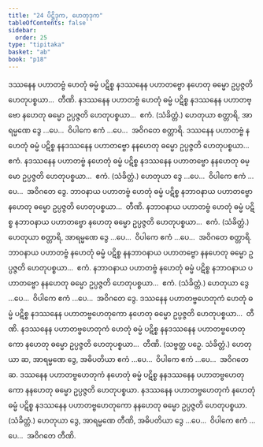 ```yaml
---
title: "24 ပိဋ္ဌိဒုက, ဟေတုဒုက"
tableOfContents: false
sidebar:
  order: 25
type: "tipitaka"
basket: "ab"
book: "p18"
---
```



<DynamicBreadcrumb />

<Division number="81" book="p18" e="ch" v="40" p="322">

<Paragraph number="184" book="p18">
ဒဿနေန ပဟာတဗ္ဗံ ဟေတုံ ဓမ္မံ ပဋိစ္စ နဒဿနေန ပဟာတဗ္ဗော နဟေတု ဓမ္မော ဥပ္ပဇ္ဇတိ ဟေတုပစ္စယာ…  တီဏိ.
</Paragraph>

<Paragraph number="185" book="p18">
နဒဿနေန ပဟာတဗ္ဗံ ဟေတုံ ဓမ္မံ ပဋိစ္စ နဒဿနေန ပဟာတဗ္ဗော နဟေတု ဓမ္မော ဥပ္ပဇ္ဇတိ ဟေတုပစ္စယာ…  ဧကံ. (သံခိတ္တံ.) ဟေတုယာ စတ္တာရိ, အာရမ္မဏေ ဒွေ …ပေ…  ဝိပါကေ ဧကံ …ပေ…  အဝိဂတေ စတ္တာရိ.
</Paragraph>

<Paragraph number="186" book="p18">
ဒဿနေန ပဟာတဗ္ဗံ နဟေတုံ ဓမ္မံ ပဋိစ္စ နနဒဿနေန ပဟာတဗ္ဗော နနဟေတု ဓမ္မော ဥပ္ပဇ္ဇတိ ဟေတုပစ္စယာ…  ဧကံ.
</Paragraph>

<Paragraph number="187" book="p18">
နဒဿနေန ပဟာတဗ္ဗံ နဟေတုံ ဓမ္မံ ပဋိစ္စ နဒဿနေန ပဟာတဗ္ဗော နနဟေတု ဓမ္မော ဥပ္ပဇ္ဇတိ ဟေတုပစ္စယာ…  ဧကံ. (သံခိတ္တံ.) ဟေတုယာ ဒွေ …ပေ…  ဝိပါကေ ဧကံ …ပေ…  အဝိဂတေ ဒွေ.
</Paragraph>

</Division>
<Division number="82" book="p18" e="ch" v="40" p="323">

<Paragraph number="188" book="p18">
ဘာဝနာယ ပဟာတဗ္ဗံ ဟေတုံ ဓမ္မံ ပဋိစ္စ နဘာဝနာယ ပဟာတဗ္ဗော နဟေတု ဓမ္မော ဥပ္ပဇ္ဇတိ ဟေတုပစ္စယာ…  တီဏိ. နဘာဝနာယ ပဟာတဗ္ဗံ ဟေတုံ ဓမ္မံ ပဋိစ္စ နဘာဝနာယ ပဟာတဗ္ဗော နဟေတု ဓမ္မော ဥပ္ပဇ္ဇတိ ဟေတုပစ္စယာ…  ဧကံ. (သံခိတ္တံ.) ဟေတုယာ စတ္တာရိ, အာရမ္မဏေ ဒွေ …ပေ…  ဝိပါကေ ဧကံ …ပေ…  အဝိဂတေ စတ္တာရိ.
</Paragraph>

<Paragraph number="189" book="p18">
ဘာဝနာယ ပဟာတဗ္ဗံ နဟေတုံ ဓမ္မံ ပဋိစ္စ နနဘာဝနာယ ပဟာတဗ္ဗော နနဟေတု ဓမ္မော ဥပ္ပဇ္ဇတိ ဟေတုပစ္စယာ…  ဧကံ.
</Paragraph>

<Paragraph number="190" book="p18">
နဘာဝနာယ ပဟာတဗ္ဗံ နဟေတုံ ဓမ္မံ ပဋိစ္စ နဘာဝနာယ ပဟာတဗ္ဗော နနဟေတု ဓမ္မော ဥပ္ပဇ္ဇတိ ဟေတုပစ္စယာ…  ဧကံ. (သံခိတ္တံ.) ဟေတုယာ ဒွေ …ပေ…  ဝိပါကေ ဧကံ …ပေ…  အဝိဂတေ ဒွေ.
</Paragraph>

</Division>
<Division number="83" book="p18" e="ch" v="40" p="323">

<Paragraph number="191" book="p18">
ဒဿနေန ပဟာတဗ္ဗဟေတုကံ ဟေတုံ ဓမ္မံ ပဋိစ္စ နဒဿနေန ပဟာတဗ္ဗဟေတုကော နဟေတု ဓမ္မော ဥပ္ပဇ္ဇတိ ဟေတုပစ္စယာ…  တီဏိ.
</Paragraph>

<Paragraph number="192" book="p18">
နဒဿနေန ပဟာတဗ္ဗဟေတုကံ ဟေတုံ ဓမ္မံ ပဋိစ္စ နနဒဿနေန ပဟာတဗ္ဗဟေတုကော နဟေတု ဓမ္မော ဥပ္ပဇ္ဇတိ ဟေတုပစ္စယာ…  တီဏိ. (သဗ္ဗတ္ထ ပဉှေ. သံခိတ္တံ.) ဟေတုယာ ဆ, အာရမ္မဏေ ဒွေ, အဓိပတိယာ ဧကံ …ပေ…  ဝိပါကေ ဧကံ …ပေ…  အဝိဂတေ ဆ.
</Paragraph>

<Paragraph number="193" book="p18">
ဒဿနေန ပဟာတဗ္ဗဟေတုကံ နဟေတုံ ဓမ္မံ ပဋိစ္စ နနဒဿနေန ပဟာတဗ္ဗဟေတုကော နနဟေတု ဓမ္မော ဥပ္ပဇ္ဇတိ ဟေတုပစ္စယာ. နဒဿနေန ပဟာတဗ္ဗဟေတုကံ နဟေတုံ ဓမ္မံ ပဋိစ္စ နဒဿနေန ပဟာတဗ္ဗဟေတုကော နနဟေတု ဓမ္မော ဥပ္ပဇ္ဇတိ ဟေတုပစ္စယာ. (သံခိတ္တံ.) ဟေတုယာ ဒွေ, အာရမ္မဏေ တီဏိ, အဓိပတိယာ ဒွေ …ပေ…  ဝိပါကေ ဧကံ …ပေ…  အဝိဂတေ တီဏိ.
</Paragraph>
</Division>